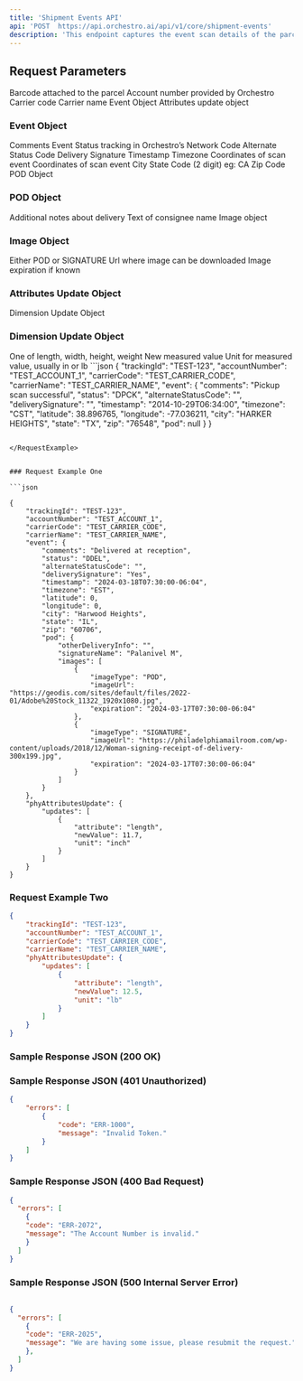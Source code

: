 ```yaml
---
title: 'Shipment Events API'
api: 'POST  https://api.orchestro.ai/api/v1/core/shipment-events'
description: 'This endpoint captures the event scan details of the parcel across the network.'
---
```


## Request Parameters


<ParamField body="trackingId" type="string" default="25" required>
Barcode attached to the parcel 
</ParamField>


<ParamField body="accountNumber" type="string" default="25" required>
Account number provided by Orchestro 
</ParamField>


<ParamField body="carrierCode" type="string" default="25" required>
Carrier code 
</ParamField>


<ParamField body="carrierName" type="string" default="100" required>
Carrier name
</ParamField>

<ParamField body="event" type="object">
Event Object
</ParamField>


<ParamField body="phyAttributesUpdate" type="object">
Attributes update object
</ParamField>

### Event Object

<ParamField body="comments" type="string" default="200">
Comments
</ParamField>

<ParamField body="status" type="string" default="25" required>
Event Status tracking in Orchestro’s Network Code 
</ParamField>

<ParamField body="alternateStatus" type="string" default="25">
Alternate Status Code
</ParamField>



<ParamField body="deliverySignature" type="string" default="200">
Delivery Signature
</ParamField>

<ParamField body="timestamp" type="timestamp">
Timestamp
</ParamField>


<ParamField body="timezone" type="string" default="3">
Timezone
</ParamField>


<ParamField body="latitude" type="double" required>
Coordinates of scan event 
</ParamField>

<ParamField body="longitude" type="double" required>
Coordinates of scan event 
</ParamField>


<ParamField body="city" type="string" default="50">
City
</ParamField>


<ParamField body="state" type="string" default="2">
State Code (2 digit) eg: CA 
</ParamField>

<ParamField body="zip" type="string" default="20">
Zip Code
</ParamField>

<ParamField body="pod" type="object">
POD Object
</ParamField>


### POD Object

<ParamField body="otherDeliveryInfo" type="string" default="200">
Additional notes about delivery 
</ParamField> 

<ParamField body="signatureName" type="string" default="200">
Text of consignee name
</ParamField> 

<ParamField body="images" type="object array">
Image object
</ParamField>


### Image Object

<ParamField body="imageType" type="string" default="10" required>
Either POD or SIGNATURE  
</ParamField>

<ParamField body="imageUrl" type="string" default="2000" required>
Url where image can be downloaded
</ParamField>

<ParamField body="expiration" type="date">
Image expiration if known
</ParamField>

### Attributes Update Object

<ParamField body="updates" type="object array">
Dimension Update Object 
</ParamField>

### Dimension Update Object

<ParamField body="attribute" type="string" default="10" required>
One of length, width, height, weight 
</ParamField>


<ParamField body="newValue" type="string" required>
New measured value   
</ParamField>


<ParamField body="unit" type="string" default="4" required>
Unit for measured value, usually in or lb
</ParamField>

<RequestExample>
```json
{ 
	"trackingId": "TEST-123", 
	"accountNumber": "TEST_ACCOUNT_1", 
	"carrierCode": "TEST_CARRIER_CODE", 
	"carrierName": "TEST_CARRIER_NAME", 
	"event": { 
    	"comments": "Pickup scan successful", 
    	"status": "DPCK", 
    	"alternateStatusCode": "", 
    	"deliverySignature": "", 
    	"timestamp": "2014-10-29T06:34:00", 
    	"timezone": "CST", 
    	"latitude": 38.896765, 
    	"longitude": -77.036211, 
    	"city": "HARKER HEIGHTS", 
    	"state": "TX", 
    	"zip": "76548", 
    	"pod": null 
	} 
} 


```

</RequestExample>


### Request Example One

```json

{ 
	"trackingId": "TEST-123", 
	"accountNumber": "TEST_ACCOUNT_1", 
	"carrierCode": "TEST_CARRIER_CODE", 
	"carrierName": "TEST_CARRIER_NAME", 
	"event": { 
    	"comments": "Delivered at reception", 
    	"status": "DDEL", 
    	"alternateStatusCode": "", 
    	"deliverySignature": "Yes", 
    	"timestamp": "2024-03-18T07:30:00-06:04", 
    	"timezone": "EST", 
    	"latitude": 0, 
    	"longitude": 0, 
    	"city": "Harwood Heights", 
    	"state": "IL", 
    	"zip": "60706", 
    	"pod": { 
        	"otherDeliveryInfo": "", 
        	"signatureName": "Palanivel M", 
        	"images": [ 
            	{ 
                	"imageType": "POD", 
                	"imageUrl": "https://geodis.com/sites/default/files/2022-01/Adobe%20Stock_11322_1920x1080.jpg", 
                	"expiration": "2024-03-17T07:30:00-06:04" 
            	}, 
            	{ 
                	"imageType": "SIGNATURE", 
                	"imageUrl": "https://philadelphiamailroom.com/wp-content/uploads/2018/12/Woman-signing-receipt-of-delivery-300x199.jpg", 
                	"expiration": "2024-03-17T07:30:00-06:04" 
            	} 
        	] 
    	} 
	}, 
	"phyAttributesUpdate": { 
    	"updates": [ 
        	{ 
            	"attribute": "length", 
            	"newValue": 11.7, 
            	"unit": "inch" 
        	} 
    	] 
	} 
} 
```

### Request Example Two

```json
{ 
	"trackingId": "TEST-123", 
	"accountNumber": "TEST_ACCOUNT_1", 
	"carrierCode": "TEST_CARRIER_CODE", 
	"carrierName": "TEST_CARRIER_NAME", 
	"phyAttributesUpdate": { 
    	"updates": [ 
        	{ 
            	"attribute": "length", 
            	"newValue": 12.5, 
            	"unit": "lb" 
        	} 
    	] 
	} 
} 


```

### Sample Response JSON (200 OK)


### Sample Response JSON (401 Unauthorized)

```json
{ 
	"errors": [ 
    	{ 
        	"code": "ERR-1000", 
        	"message": "Invalid Token." 
    	} 
	] 
} 


```

### Sample Response JSON (400 Bad Request)

```json
{ 
  "errors": [ 
	{ 
  	"code": "ERR-2072", 
  	"message": "The Account Number is invalid." 
	} 
  ] 
} 

```

### Sample Response JSON (500 Internal Server Error)
```json
 
{ 
  "errors": [ 
	{ 
  	"code": "ERR-2025", 
  	"message": "We are having some issue, please resubmit the request." 
	}, 
  ] 
} 


```






















